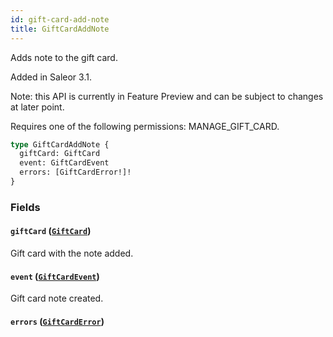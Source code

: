 ```yaml
---
id: gift-card-add-note
title: GiftCardAddNote
---
```


Adds note to the gift card.

Added in Saleor 3.1.

Note: this API is currently in Feature Preview and can be subject to changes at later point.

Requires one of the following permissions: MANAGE_GIFT_CARD.

```graphql
type GiftCardAddNote {
  giftCard: GiftCard
  event: GiftCardEvent
  errors: [GiftCardError!]!
}
```

### Fields

#### `giftCard` ([`GiftCard`](../../../developer/api-reference/objects/gift-card))

Gift card with the note added.

#### `event` ([`GiftCardEvent`](../../../developer/api-reference/objects/gift-card-event))

Gift card note created.

#### `errors` ([`GiftCardError`](../../../developer/api-reference/objects/gift-card-error))
